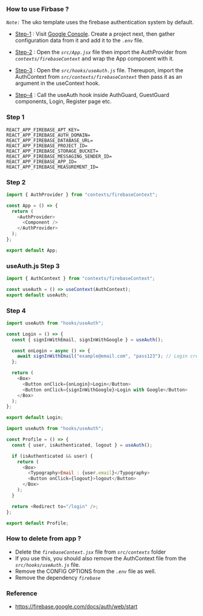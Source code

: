 ### How to use Firbase ?

_`Note:`_ The uko template uses the firebase authentication system by default.

- [Step-1](#step-1) : Visit [Google Console](https://console.firebase.google.com). Create a project next, then gather configuration data from it and add it to the _`.env`_ file.

- [Step-2](#step-2) : Open the _`src/App.jsx`_ file then import the AuthProvider from _`contexts/firebaseContext`_ and wrap the App component with it.

- [Step-3](#step-3) : Open the _`src/hooks/useAuth.js`_ file. Thereupon, import the AuthContext from _`src/contexts/firebaseContext`_ then pass it as an argument in the useContext hook.

- [Step-4](#step-4) : Call the useAuth hook inside AuthGuard, GuestGuard components, Login, Register page etc.

### Step 1

```
REACT_APP_FIREBASE_APT_KEY=
REACT_APP_FIREBASE_AUTH_DOMAIN=
REACT_APP_FIREBASE_DATABASE_URL=
REACT_APP_FIREBASE_PROJECT_ID=
REACT_APP_FIREBASE_STORAGE_BUCKET=
REACT_APP_FIREBASE_MESSAGING_SENDER_ID=
REACT_APP_FIREBASE_APP_ID=
REACT_APP_FIREBASE_MEASUREMENT_ID=
```

### Step 2

```js App.jsx mark=1,5,7
import { AuthProvider } from "contexts/firebaseContext";

const App = () => {
  return (
    <AuthProvider>
      <Component />
    </AuthProvider>
  );
};

export default App;
```

### useAuth.js Step 3

```js mark=1,3[34:44]
import { AuthContext } from "contexts/firebaseContext";

const useAuth = () => useContext(AuthContext);
export default useAuth;
```

### Step 4

```js login.jsx
import useAuth from "hooks/useAuth";

const Login = () => {
  const { signInWithEmail, signInWithGoogle } = useAuth();

  const onLogin = async () => {
    await signInWithEmail("example@email.com", "pass123"); // Login crediential
  };

  return (
    <Box>
      <Button onClick={onLogin}>Login</Button>
      <Button onClick={signInWithGoogle}>Login with Google</Button>
    </Box>
  );
};

export default Login;
```

```js profile.jsx
import useAuth from "hooks/useAuth";

const Profile = () => {
  const { user, isAuthenticated, logout } = useAuth();

  if (isAuthenticated && user) {
    return (
      <Box>
        <Typography>Email : {user.email}</Typography>
        <Button onClick={logout}>logout</Button>
      </Box>
    );
  }

  return <Redirect to="/login" />;
};

export default Profile;
```

### How to delete from app ?

- Delete the _`firebaseContext.jsx`_ file from _`src/contexts`_ folder
- If you use this, you should also remove the AuthContext file from the _`src/hooks/useAuth.js`_ file.
- Remove the CONFIG OPTIONS from the _`.env`_ file as well.
- Remove the dependency _`firebase`_

### Reference

- https://firebase.google.com/docs/auth/web/start
